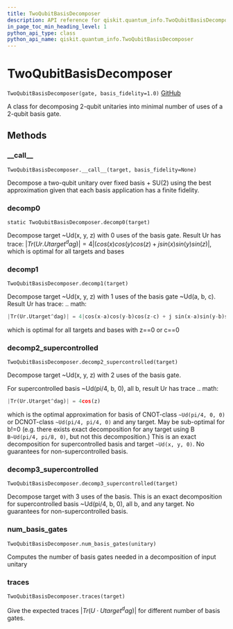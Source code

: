 ```yaml
---
title: TwoQubitBasisDecomposer
description: API reference for qiskit.quantum_info.TwoQubitBasisDecomposer
in_page_toc_min_heading_level: 1
python_api_type: class
python_api_name: qiskit.quantum_info.TwoQubitBasisDecomposer
---
```


# TwoQubitBasisDecomposer

<span id="qiskit.quantum_info.TwoQubitBasisDecomposer" />

`TwoQubitBasisDecomposer(gate, basis_fidelity=1.0)` [GitHub](https://github.com/qiskit/qiskit/tree/stable/0.14/qiskit/quantum_info/synthesis/two_qubit_decompose.py "view source code")

A class for decomposing 2-qubit unitaries into minimal number of uses of a 2-qubit basis gate.

## Methods

### \_\_call\_\_

<span id="qiskit.quantum_info.TwoQubitBasisDecomposer.__call__" />

`TwoQubitBasisDecomposer.__call__(target, basis_fidelity=None)`

Decompose a two-qubit unitary over fixed basis + SU(2) using the best approximation given that each basis application has a finite fidelity.

### decomp0

<span id="qiskit.quantum_info.TwoQubitBasisDecomposer.decomp0" />

`static TwoQubitBasisDecomposer.decomp0(target)`

Decompose target \~Ud(x, y, z) with 0 uses of the basis gate. Result Ur has trace: $|Tr(Ur.Utarget^dag)| = 4|(cos(x)cos(y)cos(z)+ j sin(x)sin(y)sin(z)|$, which is optimal for all targets and bases

### decomp1

<span id="qiskit.quantum_info.TwoQubitBasisDecomposer.decomp1" />

`TwoQubitBasisDecomposer.decomp1(target)`

Decompose target \~Ud(x, y, z) with 1 uses of the basis gate \~Ud(a, b, c). Result Ur has trace: .. math:

```python
|Tr(Ur.Utarget^dag)| = 4|cos(x-a)cos(y-b)cos(z-c) + j sin(x-a)sin(y-b)sin(z-c)|
```

which is optimal for all targets and bases with z==0 or c==0

### decomp2\_supercontrolled

<span id="qiskit.quantum_info.TwoQubitBasisDecomposer.decomp2_supercontrolled" />

`TwoQubitBasisDecomposer.decomp2_supercontrolled(target)`

Decompose target \~Ud(x, y, z) with 2 uses of the basis gate.

For supercontrolled basis \~Ud(pi/4, b, 0), all b, result Ur has trace .. math:

```python
|Tr(Ur.Utarget^dag)| = 4cos(z)
```

which is the optimal approximation for basis of CNOT-class `~Ud(pi/4, 0, 0)` or DCNOT-class `~Ud(pi/4, pi/4, 0)` and any target. May be sub-optimal for b!=0 (e.g. there exists exact decomposition for any target using B `B~Ud(pi/4, pi/8, 0)`, but not this decomposition.) This is an exact decomposition for supercontrolled basis and target `~Ud(x, y, 0)`. No guarantees for non-supercontrolled basis.

### decomp3\_supercontrolled

<span id="qiskit.quantum_info.TwoQubitBasisDecomposer.decomp3_supercontrolled" />

`TwoQubitBasisDecomposer.decomp3_supercontrolled(target)`

Decompose target with 3 uses of the basis. This is an exact decomposition for supercontrolled basis \~Ud(pi/4, b, 0), all b, and any target. No guarantees for non-supercontrolled basis.

### num\_basis\_gates

<span id="qiskit.quantum_info.TwoQubitBasisDecomposer.num_basis_gates" />

`TwoQubitBasisDecomposer.num_basis_gates(unitary)`

Computes the number of basis gates needed in a decomposition of input unitary

### traces

<span id="qiskit.quantum_info.TwoQubitBasisDecomposer.traces" />

`TwoQubitBasisDecomposer.traces(target)`

Give the expected traces $|Tr(U \cdot Utarget^dag)|$ for different number of basis gates.

